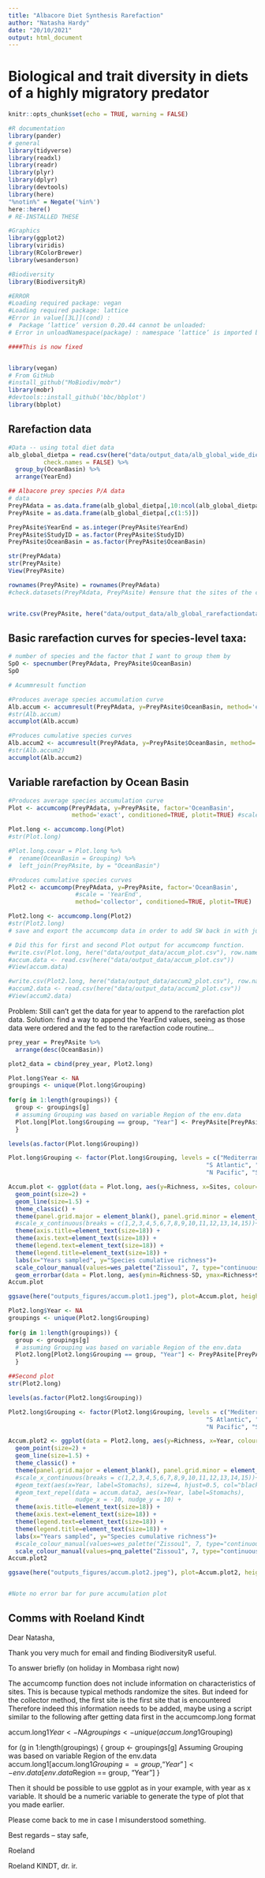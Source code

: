 ```yaml
---
title: "Albacore Diet Synthesis Rarefaction"
author: "Natasha Hardy"
date: "20/10/2021"
output: html_document
---
```


# Biological and trait diversity in diets of a highly migratory predator

```r
knitr::opts_chunk$set(echo = TRUE, warning = FALSE)
```

```r

#R documentation
library(pander)
# general
library(tidyverse)
library(readxl)
library(readr)
library(plyr)
library(dplyr)
library(devtools)
library(here)
"%notin%" = Negate('%in%')
here::here()
# RE-INSTALLED THESE

#Graphics
library(ggplot2)
library(viridis)
library(RColorBrewer)
library(wesanderson)

#Biodiversity
library(BiodiversityR)

#ERROR
#Loading required package: vegan
#Loading required package: lattice
#Error in value[[3L]](cond) : 
#  Package ‘lattice’ version 0.20.44 cannot be unloaded:
# Error in unloadNamespace(package) : namespace ‘lattice’ is imported by ‘ape’, ‘sp’, ‘nlme’ so cannot be unloaded

####This is now fixed


library(vegan)
# From GitHub
#install_github("MoBiodiv/mobr")
library(mobr)
#devtools::install_github('bbc/bbplot')
library(bbplot)
```

## Rarefaction data

```r
#Data -- using total diet data
alb_global_dietpa = read.csv(here("data/output_data/alb_global_wide_dietpa.csv"), 
          check.names = FALSE) %>%
  group_by(OceanBasin) %>%
  arrange(YearEnd)

## Albacore prey species P/A data
# data
PreyPAdata = as.data.frame(alb_global_dietpa[,10:ncol(alb_global_dietpa)])
PreyPAsite = as.data.frame(alb_global_dietpa[,c(1:5)])

PreyPAsite$YearEnd = as.integer(PreyPAsite$YearEnd)
PreyPAsite$StudyID = as.factor(PreyPAsite$StudyID)
PreyPAsite$OceanBasin = as.factor(PreyPAsite$OceanBasin)

str(PreyPAdata)
str(PreyPAsite)
View(PreyPAsite)

rownames(PreyPAsite) = rownames(PreyPAdata)
#check.datasets(PreyPAdata, PreyPAsite) #ensure that the sites of the community dataset are the same sites as those from the environmental dataset --> something that is assumed to be the case for the BiodiversityR and vegan packages.


write.csv(PreyPAsite, here("data/output_data/alb_global_rarefactiondata.csv"), row.names = FALSE)

```

## Basic rarefaction curves for species-level taxa:

```r

# number of species and the factor that I want to group them by
SpO <- specnumber(PreyPAdata, PreyPAsite$OceanBasin)
SpO

# Acummresult function

#Produces average species accumulation curve
Alb.accum <- accumresult(PreyPAdata, y=PreyPAsite$OceanBasin, method='exact', conditioned=TRUE)
#str(Alb.accum)
accumplot(Alb.accum)

#Produces cumulative species curves
Alb.accum2 <- accumresult(PreyPAdata, y=PreyPAsite$OceanBasin, method='collector', conditioned=TRUE)
#str(Alb.accum2)
accumplot(Alb.accum2)

```

## Variable rarefaction by Ocean Basin

```r

#Produces average species accumulation curve
Plot <- accumcomp(PreyPAdata, y=PreyPAsite, factor='OceanBasin',
                  method='exact', conditioned=TRUE, plotit=TRUE) #scale = 'YearEnd'

Plot.long <- accumcomp.long(Plot)
#str(Plot.long)

```


```r
#Plot.long.covar = Plot.long %>%
#  rename(OceanBasin = Grouping) %>%
#  left_join(PreyPAsite, by = "OceanBasin")

#Produces cumulative species curves
Plot2 <- accumcomp(PreyPAdata, y=PreyPAsite, factor='OceanBasin', 
                   #scale = 'YearEnd', 
                   method='collector', conditioned=TRUE, plotit=TRUE)

Plot2.long <- accumcomp.long(Plot2)
#str(Plot2.long)
# save and export the accumcomp data in order to add SW back in with just the one point

# Did this for first and second Plot output for accumcomp function.
#write.csv(Plot.long, here("data/output_data/accum_plot.csv"), row.names = FALSE)
#accum.data <- read.csv(here("data/output_data/accum_plot.csv"))
#View(accum.data)

#write.csv(Plot2.long, here("data/output_data/accum2_plot.csv"), row.names = FALSE)
#accum2.data <- read.csv(here("data/output_data/accum2_plot.csv"))
#View(accum2.data)
```

Problem: Still can't get the data for year to append to the rarefaction plot data.
Solution: find a way to append the YearEnd values, seeing as those data were ordered and the fed to the rarefaction code routine...

```r

prey_year = PreyPAsite %>%
  arrange(desc(OceanBasin))

plot2_data = cbind(prey_year, Plot2.long)

```

```r

Plot.long$Year <- NA
groupings <- unique(Plot.long$Grouping)
 
for(g in 1:length(groupings)) {
  group <- groupings[g]
  # assuming Grouping was based on variable Region of the env.data
  Plot.long[Plot.long$Grouping == group, "Year"] <- PreyPAsite[PreyPAsite$OceanBasin == group, "YearEnd"]
  }

```


```r

levels(as.factor(Plot.long$Grouping))

Plot.long$Grouping <- factor(Plot.long$Grouping, levels = c("Mediterranean", "N Atlantic",
                                                        "S Atlantic", "Indian",
                                                        "N Pacific", "S Pacific"))

Accum.plot <- ggplot(data = Plot.long, aes(y=Richness, x=Sites, colour=Grouping)) +
  geom_point(size=2) +
  geom_line(size=1.5) + 
  theme_classic() +
  theme(panel.grid.major = element_blank(), panel.grid.minor = element_blank()) +
  #scale_x_continuous(breaks = c(1,2,3,4,5,6,7,8,9,10,11,12,13,14,15))+
  theme(axis.title=element_text(size=18)) +
  theme(axis.text=element_text(size=18)) +
  theme(legend.text=element_text(size=18)) +
  theme(legend.title=element_text(size=18)) +
  labs(x="Years sampled", y="Species cumulative richness")+
  scale_colour_manual(values=wes_palette("Zissou1", 7, type="continuous"), name="Ocean Basin")+
  geom_errorbar(data = Plot.long, aes(ymin=Richness-SD, ymax=Richness+SD), width=.2)
Accum.plot

ggsave(here("outputs_figures/accum.plot1.jpeg"), plot=Accum.plot, height = 8, width = 12, dpi = 300)
```


```r

Plot2.long$Year <- NA
groupings <- unique(Plot2.long$Grouping)
 
for(g in 1:length(groupings)) {
  group <- groupings[g]
  # assuming Grouping was based on variable Region of the env.data
  Plot2.long[Plot2.long$Grouping == group, "Year"] <- PreyPAsite[PreyPAsite$OceanBasin == group, "YearEnd"]
  }

```

```r
##Second plot
str(Plot2.long)

levels(as.factor(Plot2.long$Grouping))

Plot2.long$Grouping <- factor(Plot2.long$Grouping, levels = c("Mediterranean", "N Atlantic",
                                                        "S Atlantic", "Indian",
                                                        "N Pacific", "S Pacific"))

Accum.plot2 <- ggplot(data = Plot2.long, aes(y=Richness, x=Year, colour=Grouping)) +
  geom_point(size=2) +
  geom_line(size=1.5) + 
  theme_classic() +
  theme(panel.grid.major = element_blank(), panel.grid.minor = element_blank()) +
  #scale_x_continuous(breaks = c(1,2,3,4,5,6,7,8,9,10,11,12,13,14,15))+
  #geom_text(aes(x=Year, label=Stomachs), size=4, hjust=0.5, col="black") +
  #geom_text_repel(data = accum.data2, aes(x=Year, label=Stomachs),
  #                nudge_x = -10, nudge_y = 10) +
  theme(axis.title=element_text(size=18)) +
  theme(axis.text=element_text(size=18)) +
  theme(legend.text=element_text(size=18)) +
  theme(legend.title=element_text(size=18)) +
  labs(x="Years sampled", y="Species cumulative richness")+
  #scale_colour_manual(values=wes_palette("Zissou1", 7, type="continuous"), name="Ocean Basin")
  scale_colour_manual(values=pnq_palette("Zissou1", 7, type="continuous"), name="Ocean Basin")
Accum.plot2

ggsave(here("outputs_figures/accum.plot2.jpeg"), plot=Accum.plot2, height = 8, width = 12, dpi = 300)


#Note no error bar for pure accumulation plot

```

## Comms with Roeland Kindt

Dear Natasha,
 
Thank you very much for email and finding BiodiversityR useful.
 
To answer briefly (on holiday in Mombasa right now)
 
The accumcomp function does not include information on characteristics of sites. This is because typical methods randomize the sites. But indeed for the collector method, the first site is the first site that is encountered
Therefore indeed this information needs to be added, maybe using a script similar to the following after getting data first in the accumcomp.long format
 
accum.long1$Year <- NA
groupings <- unique(accum.long1$Grouping)
 
for (g in 1:length(groupings) {
group <- groupings[g]
Assuming Grouping was based on variable Region of the env.data
accum.long1[accum.long1$Grouping == group, “Year”] <- env.data[env.data$Region == group, “Year”]
}
 
Then it should be possible to use ggplot as in your example, with year as x variable. It should be a numeric variable to generate the type of plot that you made earlier.
 
Please come back to me in case I misunderstood something.
 
Best regards – stay safe,
 
Roeland
 
Roeland KINDT, dr. ir.